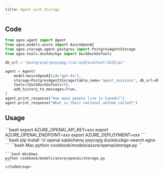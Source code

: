 ```yaml
---
title: Agent with Storage
---
```


## Code

```python cookbook/models/azure/openai/storage.py
from agno.agent import Agent
from agno.models.azure import AzureOpenAI
from agno.storage.agent.postgres import PostgresAgentStorage
from agno.tools.duckduckgo import DuckDuckGoTools

db_url = "postgresql+psycopg://ai:ai@localhost:5532/ai"

agent = Agent(
    model=AzureOpenAI(id="gpt-4o"),
    storage=PostgresAgentStorage(table_name="agent_sessions", db_url=db_url),
    tools=[DuckDuckGoTools()],
    add_history_to_messages=True,
)
agent.print_response("How many people live in Canada?")
agent.print_response("What is their national anthem called?")
```

## Usage

<Steps>
  <Snippet file="create-venv-step.mdx" />

  <Step title="Set your API key">
    ```bash
    export AZURE_OPENAI_API_KEY=xxx
    export AZURE_OPENAI_ENDPOINT=xxx
    export AZURE_DEPLOYMENT=xxx
    ```
  </Step>

  <Step title="Install libraries">
    ```bash
    pip install -U openai sqlalchemy psycopg duckduckgo-search agno
    ```
  </Step>

  <Step title="Run Agent">
    <CodeGroup>
    ```bash Mac
    python cookbook/models/azure/openai/storage.py
    ```

    ```bash Windows
    python cookbook/models/azure/openai/storage.py
    ```
    </CodeGroup>
  </Step>
</Steps>